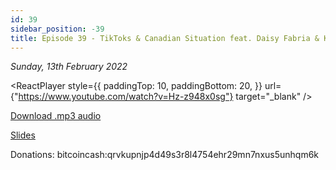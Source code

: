 ```yaml
---
id: 39
sidebar_position: -39
title: Episode 39 - TikToks & Canadian Situation feat. Daisy Fabria & Kain_niaK
---
```



_Sunday, 13th February 2022_

<ReactPlayer
  style={{
    paddingTop: 10,
    paddingBottom: 20,
  }}
  url={"https://www.youtube.com/watch?v=Hz-z948x0sg"}
  target="_blank"
/>

[Download .mp3 audio](https://drive.google.com/file/d/1vav5ZfbLc6QG6iQ6JBMDyCmQ9FgKRFxJ/view?usp=sharing)

[Slides](https://docs.google.com/presentation/d/1Kp9_ieS7n16BI9lGeIsewfHDF4rJPw9655ugXm1AZ54/edit?usp=sharing)

Donations: bitcoincash:qrvkupnjp4d49s3r8l4754ehr29mn7nxus5unhqm6k
